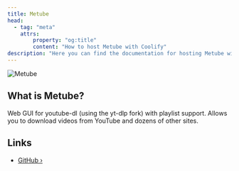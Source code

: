 ```yaml
---
title: Metube
head:
  - tag: "meta"
    attrs:
        property: "og:title"
        content: "How to host Metube with Coolify"
description: "Here you can find the documentation for hosting Metube with Coolify."
---
```



<Badge text="One-click setup." variant="note" size="large" />

![Metube](https://github.com/alexta69/metube/raw/master/screenshot.gif)

## What is Metube?

Web GUI for youtube-dl (using the yt-dlp fork) with playlist support. Allows you to download videos from YouTube and dozens of other sites.

## Links

- [GitHub ›](https://github.com/alexta69/metube)
